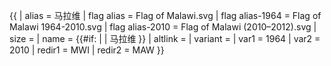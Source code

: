 {{ {{{1<noinclude>|country showdata</noinclude>}}}
| alias = 马拉维
| flag alias = Flag of Malawi.svg
| flag alias-1964 = Flag of Malawi 1964-2010.svg
| flag alias-2010 = Flag of Malawi (2010–2012).svg
| size = {{{size|}}}
| name = {{#if: {{{name|}}} | {{{name|}}} | 马拉维 }}
| altlink = {{{altlink|}}}
| variant = {{{variant|}}}
<noinclude>
| var1 = 1964
| var2 = 2010
| redir1 = MWI
| redir2 = MAW
</noinclude>
}}